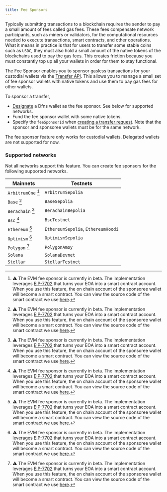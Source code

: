 ```yaml
---
title: Fee Sponsors
---
```


 
Typically submitting transactions to a blockchain requires the sender to pay a small amount of fees called gas fees. These fees compensate network participants, such as miners or validators, for the computational resources needed to execute transactions, smart contracts, and other operations. What it means in practice is that for users to transfer some stable coins such as `USDC`, they must also hold a small amount of the native tokens of the blockchains used to pay the gas fees. This creates friction because you must constantly top up all your wallets in order for them to stay functional.

The Fee Sponsor enables you to sponsor gasless transactions for your custodial wallets via the [Transfer API](/api-reference/wallets/transfer-asset). This allows you to manage a small set of fee sponsor wallets with native tokens and use them to pay gas fees for other wallets.

To sponsor a transfer,

* [Designate](/api-reference/fee-sponsors/create-fee-sponsor) a Dfns wallet as the fee sponsor. See below for supported networks.
* Fund the fee sponsor wallet with some native tokens.
* Specify the `feeSponsorId` when [creating a transfer request](/api-reference/wallets/transfer-asset). Note that the sponsor and sponsoree wallets must be for the same network.

<Note>
The fee sponsor feature only works for custodial wallets. Delegated wallets are not supported for now.
</Note>

### Supported networks

Not all networks support this feature. You can create fee sponsors for the following supported networks.

| Mainnets         | Testnets                           |
| ---------------- | ---------------------------------- |
| `ArbitrumOne` [^1] | `ArbitrumSepolia`                  |
| `Base` [^1]       | `BaseSepolia`                      |
| `Berachain` [^1]  | `BerachainBepolia`                 |
| `Bsc` [^1]        | `BscTestnet`                       |
| `Ethereum`  [^1]    | `EthereumSepolia`, `EthereumHoodi` |
| `Optimism`  [^1]    | `OptimismSepolia`                  |
| `Polygon`  [^1]     | `PolygonAmoy`                      |
| `Solana`         | `SolanaDevnet`                     |
| `Stellar`        | `StellarTestnet`                   |

[^1]: ⚠️ <Pill text="BETA"/> The EVM fee sponsor is currently in beta. The implementation leverages [EIP-7702](https://eips.ethereum.org/EIPS/eip-7702) that turns your EOA into a smart contract account. When you use this feature, the on chain account of the sponsoree wallet will become a smart contract. You can view the source code of the smart contract we use [here](https://github.com/dfns/dfns-smart-account).